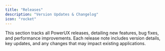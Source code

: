```yaml
---
title: "Releases"
description: "Version Updates & Changelog"
icon: "rocket"
---
```


This section tracks all PowerUX releases, detailing new features, bug fixes, and performance improvements. Each release note includes version details, key updates, and any changes that may impact existing applications.